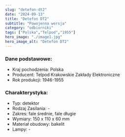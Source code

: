 ```yaml
---
slug: "detefon-dt2"
date: "2024-09-13"
title: "Detefon DT2"
subtitle: "Powojenna wersja"
category: "odbiorniki"
tags: ["Polska","Telpod","1955"]
hero_image: "./image1.jpg"
hero_image_alt: "Detefon DT2"
---
```


### Dane podstawowe:

- Kraj pochodzenia: Polska
- Producent: Telpod Krakowskie Zakłady Elektroniczne
- Rok produkcji: 1946-1955

### Charakterystyka:

- Typ: detektor
- Rodzaj Zasilania: -
- Zakres: fale średnie, fale długie
- Wymiary: 150 x 110 x 60 mm
- Materiał obudowy: bakelit
- Lampy: -